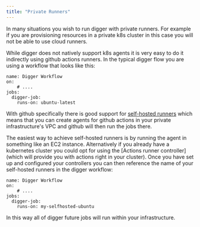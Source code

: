 ```yaml
---
title: "Private Runners"
---
```


In many situations you wish to run digger with private runners. For example if you are provisioning resources in a private k8s cluster in this case you will not be able to use cloud runners.

While digger does not natively support k8s agents it is very easy to do it indirectly using github actions runners.
In the typical digger flow you are using a workflow that looks like this:

```
name: Digger Workflow
on:
    # ....
jobs:
  digger-job:
    runs-on: ubuntu-latest
```

With github specifically there is good support for [self-hosted runners](https://docs.github.com/en/actions/hosting-your-own-runners/managing-self-hosted-runners/about-self-hosted-runners)
which means that you can create agents for github actions in your private infrastructure's VPC and github will then run the jobs there.

The easiest way to achieve self-hosted runners is by running the agent in something like an EC2 instance. Alternatively if you already have a kubernetes cluster
you could opt for using the [Actions runner controller](which will provide you with actions right in your cluster). Once you have set up and configured your controllers
you can then reference the name of your self-hosted runners in the digger workflow:

```
name: Digger Workflow
on:
    # ....
jobs:
  digger-job:
    runs-on: my-selfhosted-ubuntu
```

In this way all of digger future jobs will run within your infrastructure.